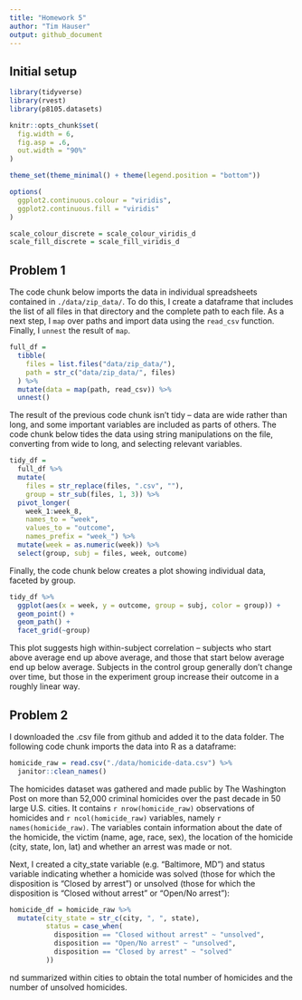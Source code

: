 ```yaml
---
title: "Homework 5"
author: "Tim Hauser"
output: github_document
---
```


## Initial setup

```r
library(tidyverse)
library(rvest)
library(p8105.datasets)

knitr::opts_chunk$set(
  fig.width = 6,
  fig.asp = .6,
  out.width = "90%"
)

theme_set(theme_minimal() + theme(legend.position = "bottom"))

options(
  ggplot2.continuous.colour = "viridis",
  ggplot2.continuous.fill = "viridis"
)

scale_colour_discrete = scale_colour_viridis_d
scale_fill_discrete = scale_fill_viridis_d
```

## Problem 1

The code chunk below imports the data in individual spreadsheets contained in `./data/zip_data/`. To do this, I create a dataframe that includes the list of all files in that directory and the complete path to each file. As a next step, I `map` over paths and import data using the `read_csv` function. Finally, I `unnest` the result of `map`.

```r
full_df = 
  tibble(
    files = list.files("data/zip_data/"),
    path = str_c("data/zip_data/", files)
  ) %>% 
  mutate(data = map(path, read_csv)) %>% 
  unnest()
```

The result of the previous code chunk isn't tidy -- data are wide rather than long, and some important variables are included as parts of others. The code chunk below tides the data using string manipulations on the file, converting from wide to long, and selecting relevant variables. 

```r
tidy_df = 
  full_df %>% 
  mutate(
    files = str_replace(files, ".csv", ""),
    group = str_sub(files, 1, 3)) %>% 
  pivot_longer(
    week_1:week_8,
    names_to = "week",
    values_to = "outcome",
    names_prefix = "week_") %>% 
  mutate(week = as.numeric(week)) %>% 
  select(group, subj = files, week, outcome)
```

Finally, the code chunk below creates a plot showing individual data, faceted by group. 

```r
tidy_df %>% 
  ggplot(aes(x = week, y = outcome, group = subj, color = group)) + 
  geom_point() + 
  geom_path() + 
  facet_grid(~group)
```

This plot suggests high within-subject correlation -- subjects who start above average end up above average, and those that start below average end up below average. Subjects in the control group generally don't change over time, but those in the experiment group increase their outcome in a roughly linear way. 

## Problem 2

I downloaded the .csv file from github and added it to the data folder. The following code chunk imports the data into R as a dataframe:

```r
homicide_raw = read.csv("./data/homicide-data.csv") %>% 
  janitor::clean_names()
```

The homicides dataset was gathered and made public by The Washington Post on more than 52,000 criminal homicides over the past decade in 50 large U.S. cities. It contains ``r nrow(homicide_raw)`` observations of homicides and ``r ncol(homicide_raw)`` variables, namely ``r names(homicide_raw)``. The variables contain information about the date of the homicide, the victim (name, age, race, sex), the location of the homicide (city, state, lon, lat) and whether an arrest was made or not. 

Next, I created a city_state variable (e.g. “Baltimore, MD”) and status variable indicating whether a homicide was solved (those for which the disposition is “Closed by arrest”) or unsolved (those for which the disposition is “Closed without arrest” or “Open/No arrest”):

```r
homicide_df = homicide_raw %>% 
  mutate(city_state = str_c(city, ", ", state),
         status = case_when(
           disposition == "Closed without arrest" ~ "unsolved",
           disposition == "Open/No arrest" ~ "unsolved",
           disposition == "Closed by arrest" ~ "solved"
         ))
```

nd summarized within cities to obtain the total number of homicides and the number of unsolved homicides.

